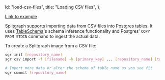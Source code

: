   id: "load-csv-files",
  title: "Loading CSV files",
};

<cast src="@splitgraph/content/casts/versioned/latest/import-from-csv.cast" />

[Link to example](https://github.com/splitgraph/splitgraph/tree/master/examples/import-from-csv)

Splitgraph supports importing data from CSV files into Postgres tables. It uses [TableSchema](https://github.com/frictionlessdata/tableschema-py)'s schema inference functionality and
Postgres' `COPY FROM STDIN` command to ingest the actual data.

To create a Splitgraph image from a CSV file:

```bash
sgr init [repository_name]
sgr csv import -f [filename] -k [primary_key] ... [repository_name] [table_name]

# Import more data or alter the schema of table_name as you see fit
sgr commit [repository_name]
```
